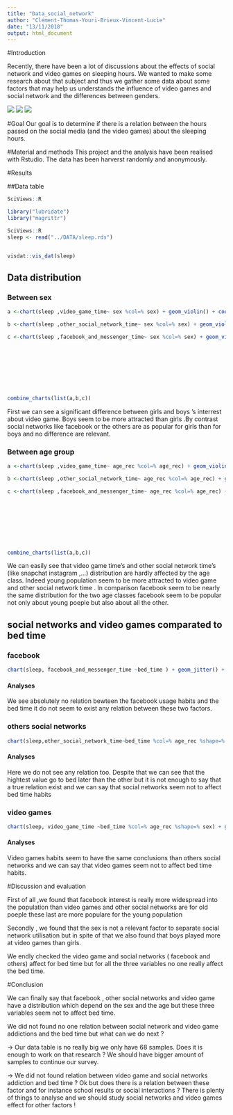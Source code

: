 ```yaml
---
title: "Data_social_network"
author: "Clément-Thomas-Youri-Brieux-Vincent-Lucie"
date: "13/11/2018"
output: html_document
---
```

#Introduction

Recently, there have been a lot of discussions about the effects of social network and video games on sleeping hours. We wanted to make some research about that subject and thus we gather some data about some factors that may help us understands the influence of video games and social network and the differences between genders.



![](../Figures/figure3.jpg)
![](../Figures/figure2.jpg)
![](../Figures/figure1.jpg)




#Goal
Our goal is to determine if there is a relation between the hours passed on the social media (and the video games) about the sleeping hours.



#Material and methods
This project and the analysis have been realised with Rstudio. The data has been harverst randomly and anonymously.

#Results

##Data table

```r
SciViews::R
```

```r
library("lubridate")
library("magrittr")

SciViews::R
sleep <- read("../DATA/sleep.rds")


visdat::vis_dat(sleep)
```

## Data distribution


### Between sex


 ```r
a <-chart(sleep ,video_game_time~ sex %col=% sex) + geom_violin() + coord_flip() + scale_color_manual(values= c("#642EFE", "#FF4000"))

b <-chart(sleep ,other_social_network_time~ sex %col=% sex) + geom_violin() + coord_flip() + scale_color_manual(values= c("#642EFE", "#FF4000"))

c <-chart(sleep ,facebook_and_messenger_time~ sex %col=% sex) + geom_violin() + coord_flip() + scale_color_manual(values= c("#642EFE", "#FF4000"))









combine_charts(list(a,b,c))

```

First we can see  a significant difference between girls and boys 's interrest about video game. Boys seem to be more attracted than girls .By contrast social networks like facebook or the others are as popular for girls than for boys and no difference are relevant.




### Between age group


```r
a <-chart(sleep ,video_game_time~ age_rec %col=% age_rec) + geom_violin() + coord_flip() + scale_color_manual(values= c("#00FFBF", "#2E64FE"))

b <-chart(sleep ,other_social_network_time~ age_rec %col=% age_rec) + geom_violin() + coord_flip() + scale_color_manual(values= c("#00FFBF", "#2E64FE"))

c <-chart(sleep ,facebook_and_messenger_time~ age_rec %col=% age_rec) + geom_violin() + coord_flip() + scale_color_manual(values= c("#00FFBF", "#2E64FE"))









combine_charts(list(a,b,c))

```




We can easily see that video game time's and other social network time's (like snapchat instagram ,...) distribution are hardly affected by the age class. Indeed young population seem to be more attracted to video game and other social network time . In comparison facebook seem to be nearly the same distribution for the two age classes facebook seem to be popular not only about young poeple but also about all the other.


## social networks and video games comparated to bed time

### facebook

```r
chart(sleep, facebook_and_messenger_time ~bed_time ) + geom_jitter() + geom_density_2d()
```



#### Analyses

We see absolutely no relation bewteen the facebook usage habits and the bed time it do not seem to exist any relation between these two factors.



### others social networks


```r

chart(sleep,other_social_network_time~bed_time %col=% age_rec %shape=% sex) + geom_jitter()+ scale_color_manual(values= c("#00FFBF", "#2E64FE"))
```


#### Analyses

Here we do not see any relation too. Despite that we can see that the hightest value go to bed later than the other but it is not enough to say that a true relation exist and we can say that social networks seem  not to affect bed time habits

### video games

```r
chart(sleep, video_game_time ~bed_time %col=% age_rec %shape=% sex) + geom_jitter() +  scale_color_manual(values= c("#00FFBF", "#2E64FE"))
```


#### Analyses

Video games habits seem to have the same conclusions than others social networks and we can say that video games seem not to affect bed time habits.


#Discussion and evaluation

First of all ,we found that facebook interest is really more widespread into the population than video games and other social networks are for old poeple these last are more populare for the young population

Secondly , we found that the sex is not a relevant factor to separate social network utilisation but in spite of that we also found that boys played more at video games than girls.

We endly checked the video game and social networks ( facebook and others) affect for bed time but for all the three variables no one really affect the bed time.




#Conclusion

We can finally say that facebook , other social networks and video game have a distribution which depend on the sex and the age but these three variables seem not to affect bed time.

We did not found no one relation between social network and video game addictions and the bed time but what can we do next ?

-> Our data table is no really big we only have 68 samples. Does it is enough to work on that research ? We should have bigger amount of samples to continue our survey.

-> We did not found relation between video game and social networks addiction and bed time ? Ok but does there is a relation between these factor and for instance school results or social interactions ? There is plenty of things to analyse and we should study social networks and video games effect for other factors !
















































